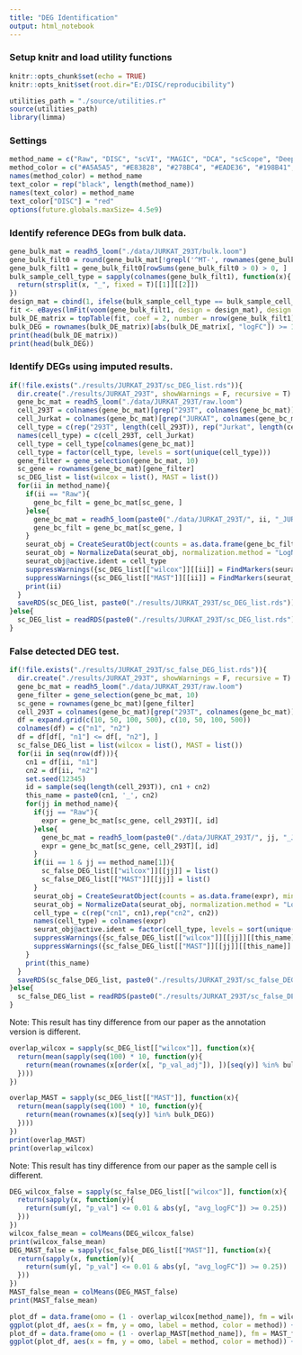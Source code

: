 ```yaml
---
title: "DEG Identification"
output: html_notebook
---
```

### Setup knitr and load utility functions
```r
knitr::opts_chunk$set(echo = TRUE)
knitr::opts_knit$set(root.dir="E:/DISC/reproducibility")
```
```r
utilities_path = "./source/utilities.r"
source(utilities_path)
library(limma)
```
### Settings
```r
method_name = c("Raw", "DISC", "scVI", "MAGIC", "DCA", "scScope", "DeepImpute", "VIPER", "scImpute")
method_color = c("#A5A5A5", "#E83828", "#278BC4", "#EADE36", "#198B41", "#920783", "#F8B62D", "#8E5E32", "#1E2B68")
names(method_color) = method_name
text_color = rep("black", length(method_name))
names(text_color) = method_name
text_color["DISC"] = "red"
options(future.globals.maxSize= 4.5e9)
```
### Identify reference DEGs from bulk data.
```r
gene_bulk_mat = readh5_loom("./data/JURKAT_293T/bulk.loom")
gene_bulk_filt0 = round(gene_bulk_mat[!grepl('^MT-', rownames(gene_bulk_mat)), ])
gene_bulk_filt1 = gene_bulk_filt0[rowSums(gene_bulk_filt0 > 0) > 0, ]
bulk_sample_cell_type = sapply(colnames(gene_bulk_filt1), function(x){
  return(strsplit(x, "_", fixed = T)[[1]][[2]])
})
design_mat = cbind(1, ifelse(bulk_sample_cell_type == bulk_sample_cell_type[1], 1, 0))
fit <- eBayes(lmFit(voom(gene_bulk_filt1, design = design_mat), design = design_mat))
bulk_DE_matrix = topTable(fit, coef = 2, number = nrow(gene_bulk_filt1))
bulk_DEG = rownames(bulk_DE_matrix)[abs(bulk_DE_matrix[, "logFC"]) >= 1.5 & bulk_DE_matrix[, "adj.P.Val"] < 0.05]
print(head(bulk_DE_matrix))
print(head(bulk_DEG))
```
### Identify DEGs using imputed results.
```r
if(!file.exists("./results/JURKAT_293T/sc_DEG_list.rds")){
  dir.create("./results/JURKAT_293T", showWarnings = F, recursive = T)
  gene_bc_mat = readh5_loom("./data/JURKAT_293T/raw.loom")
  cell_293T = colnames(gene_bc_mat)[grep("293T", colnames(gene_bc_mat))]
  cell_Jurkat = colnames(gene_bc_mat)[grep("JURKAT", colnames(gene_bc_mat))]
  cell_type = c(rep("293T", length(cell_293T)), rep("Jurkat", length(cell_Jurkat)))
  names(cell_type) = c(cell_293T, cell_Jurkat)
  cell_type = cell_type[colnames(gene_bc_mat)]
  cell_type = factor(cell_type, levels = sort(unique(cell_type)))
  gene_filter = gene_selection(gene_bc_mat, 10)
  sc_gene = rownames(gene_bc_mat)[gene_filter]
  sc_DEG_list = list(wilcox = list(), MAST = list())
  for(ii in method_name){
    if(ii == "Raw"){
      gene_bc_filt = gene_bc_mat[sc_gene, ]
    }else{
      gene_bc_mat = readh5_loom(paste0("./data/JURKAT_293T/", ii, "_JURKAT_293T.loom"))
      gene_bc_filt = gene_bc_mat[sc_gene, ]
    }
    seurat_obj = CreateSeuratObject(counts = as.data.frame(gene_bc_filt), min.cells = 0, min.features = 0)
    seurat_obj = NormalizeData(seurat_obj, normalization.method = "LogNormalize", scale.factor = 10000)
    seurat_obj@active.ident = cell_type
    suppressWarnings({sc_DEG_list[["wilcox"]][[ii]] = FindMarkers(seurat_obj, ident.1 = "293T", ident.2 = "Jurkat", min.pct = 0.1, logfc.threshold = 0, test.use = "wilcox", verbose = F)})
    suppressWarnings({sc_DEG_list[["MAST"]][[ii]] = FindMarkers(seurat_obj, ident.1 = "293T", ident.2 = "Jurkat", min.pct = 0.1, logfc.threshold = 0, test.use = "MAST", verbose = F)})
    print(ii)
  }
  saveRDS(sc_DEG_list, paste0("./results/JURKAT_293T/sc_DEG_list.rds"))
}else{
  sc_DEG_list = readRDS(paste0("./results/JURKAT_293T/sc_DEG_list.rds"))
}
```
### False detected DEG test.
```r
if(!file.exists("./results/JURKAT_293T/sc_false_DEG_list.rds")){
  dir.create("./results/JURKAT_293T", showWarnings = F, recursive = T)
  gene_bc_mat = readh5_loom("./data/JURKAT_293T/raw.loom")
  gene_filter = gene_selection(gene_bc_mat, 10)
  sc_gene = rownames(gene_bc_mat)[gene_filter]
  cell_293T = colnames(gene_bc_mat)[grep("293T", colnames(gene_bc_mat))]
  df = expand.grid(c(10, 50, 100, 500), c(10, 50, 100, 500))
  colnames(df) = c("n1", "n2")
  df = df[df[, "n1"] <= df[, "n2"], ]
  sc_false_DEG_list = list(wilcox = list(), MAST = list())
  for(ii in seq(nrow(df))){
    cn1 = df[ii, "n1"]
    cn2 = df[ii, "n2"]
    set.seed(12345)
    id = sample(seq(length(cell_293T)), cn1 + cn2)
    this_name = paste0(cn1, '_', cn2)
    for(jj in method_name){
      if(jj == "Raw"){
        expr = gene_bc_mat[sc_gene, cell_293T][, id]
      }else{
        gene_bc_mat = readh5_loom(paste0("./data/JURKAT_293T/", jj, "_JURKAT_293T.loom"))
        expr = gene_bc_mat[sc_gene, cell_293T][, id]
      }
      if(ii == 1 & jj == method_name[1]){
        sc_false_DEG_list[["wilcox"]][[jj]] = list()
        sc_false_DEG_list[["MAST"]][[jj]] = list()
      }
      seurat_obj = CreateSeuratObject(counts = as.data.frame(expr), min.cells = 0, min.features = 0)
      seurat_obj = NormalizeData(seurat_obj, normalization.method = "LogNormalize", scale.factor = 10000)
      cell_type = c(rep("cn1", cn1),rep("cn2", cn2))
      names(cell_type) = colnames(expr)
      seurat_obj@active.ident = factor(cell_type, levels = sort(unique(cell_type)))
      suppressWarnings({sc_false_DEG_list[["wilcox"]][[jj]][[this_name]] = FindMarkers(seurat_obj, ident.1 = "cn1", ident.2 = "cn2", min.pct = 0.1, logfc.threshold = 0, test.use = "wilcox", verbose = F)})
      suppressWarnings({sc_false_DEG_list[["MAST"]][[jj]][[this_name]] = FindMarkers(seurat_obj, ident.1 = "cn1", ident.2 = "cn2", min.pct = 0.1, logfc.threshold = 0, test.use = "MAST", verbose = F)})
    }
    print(this_name)
  }
  saveRDS(sc_false_DEG_list, paste0("./results/JURKAT_293T/sc_false_DEG_list.rds"))
}else{
  sc_false_DEG_list = readRDS(paste0("./results/JURKAT_293T/sc_false_DEG_list.rds"))
}
```
Note: This result has tiny difference from our paper as the annotation version is different. 
```r
overlap_wilcox = sapply(sc_DEG_list[["wilcox"]], function(x){
  return(mean(sapply(seq(100) * 10, function(y){
    return(mean(rownames(x[order(x[, "p_val_adj"]), ])[seq(y)] %in% bulk_DEG))
  })))
})

overlap_MAST = sapply(sc_DEG_list[["MAST"]], function(x){
  return(mean(sapply(seq(100) * 10, function(y){
    return(mean(rownames(x)[seq(y)] %in% bulk_DEG))
  })))
})
print(overlap_MAST)
print(overlap_wilcox)
```
Note: This result has tiny difference from our paper as the sample cell is different. 
```r
DEG_wilcox_false = sapply(sc_false_DEG_list[["wilcox"]], function(x){
  return(sapply(x, function(y){
    return(sum(y[, "p_val"] <= 0.01 & abs(y[, "avg_logFC"]) >= 0.25))
  }))
})
wilcox_false_mean = colMeans(DEG_wilcox_false)
print(wilcox_false_mean)
DEG_MAST_false = sapply(sc_false_DEG_list[["MAST"]], function(x){
  return(sapply(x, function(y){
    return(sum(y[, "p_val"] <= 0.01 & abs(y[, "avg_logFC"]) >= 0.25))
  }))
})
MAST_false_mean = colMeans(DEG_MAST_false)
print(MAST_false_mean)
```

```r
plot_df = data.frame(omo = (1 - overlap_wilcox[method_name]), fm = wilcox_false_mean[method_name], method = method_name)
ggplot(plot_df, aes(x = fm, y = omo, label = method, color = method)) + geom_point() + geom_text_repel() + theme_bw() + theme(legend.position = "none") + xlab("False DEG (293T)") + ylab("1 - Overlap") + ggtitle("wilcox") + scale_colour_manual(values = method_color)
plot_df = data.frame(omo = (1 - overlap_MAST[method_name]), fm = MAST_false_mean[method_name], method = method_name)
ggplot(plot_df, aes(x = fm, y = omo, label = method, color = method)) + geom_point() + geom_text_repel() + theme_bw() + theme(legend.position = "none") + xlab("False DEG (293T)") + ylab("1 - Overlap") + ggtitle("MAST") + scale_colour_manual(values = method_color)
```








